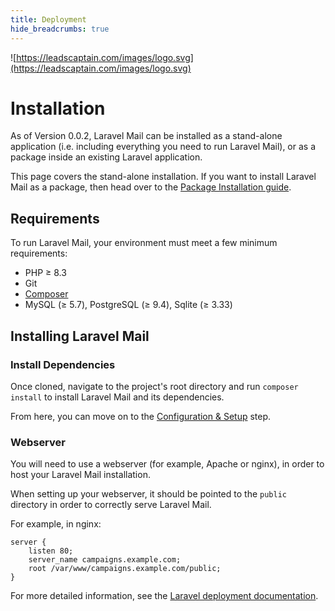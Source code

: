 ```yaml
---
title: Deployment 
hide_breadcrumbs: true
---
```


![https://leadscaptain.com/images/logo.svg](https://leadscaptain.com/images/logo.svg)

# Installation

As of Version 0.0.2, Laravel Mail can be installed as a stand-alone application (i.e. including everything you need to run Laravel Mail), or as a package inside an existing Laravel application.

This page covers the stand-alone installation. If you want to install Laravel Mail as a package, then head over to the [Package Installation guide](/docs/package-installation).


## Requirements

To run Laravel Mail, your environment must meet a few minimum requirements:

- PHP ≥ 8.3
- Git
- [Composer](https://getcomposer.org/)
- MySQL (≥ 5.7), PostgreSQL (≥ 9.4), Sqlite (≥ 3.33)

## Installing Laravel Mail

### Install Dependencies

Once cloned, navigate to the project's root directory and run `composer install` to install Laravel Mail and its dependencies.

From here, you can move on to the [Configuration & Setup](/docs//configuration) step.

### Webserver

You will need to use a webserver (for example, Apache or nginx), in order to host your Laravel Mail installation.

When setting up your webserver, it should be pointed to the `public` directory in order to correctly serve Laravel Mail.

For example, in nginx:

```
server {
    listen 80;
    server_name campaigns.example.com;
    root /var/www/campaigns.example.com/public;
}
```

For more detailed information, see the [Laravel deployment documentation](https://laravel.com/docs/deployment).